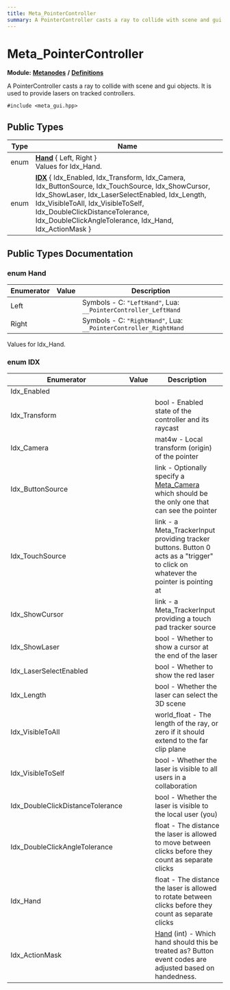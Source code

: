 ```yaml
---
title: Meta_PointerController
summary: A PointerController casts a ray to collide with scene and gui objects. It is used to provide lasers on tracked controllers. 
---
```


# Meta_PointerController

**Module:** **[Metanodes](../../modules/metanodes/index.mdx)** **/** **[Definitions](../../modules/metanodes/definitions.mdx)**

A PointerController casts a ray to collide with scene and gui objects. It is used to provide lasers on tracked controllers. 

`#include <meta_gui.hpp>`

## Public Types

| Type           | Name           |
| -------------- | -------------- |
| enum| **[Hand](#enum-hand)** \{ Left, Right \}<br />Values for Idx_Hand.  |
| enum| **[IDX](#enum-idx)** \{ Idx_Enabled, Idx_Transform, Idx_Camera, Idx_ButtonSource, Idx_TouchSource, Idx_ShowCursor, Idx_ShowLaser, Idx_LaserSelectEnabled, Idx_Length, Idx_VisibleToAll, Idx_VisibleToSelf, Idx_DoubleClickDistanceTolerance, Idx_DoubleClickAngleTolerance, Idx_Hand, Idx_ActionMask \} |

## Public Types Documentation

### enum Hand

| Enumerator | Value | Description |
| ---------- | ----- | ----------- |
| Left | | Symbols - C: `"LeftHand"`, Lua: `__PointerController_LeftHand`  |
| Right | | Symbols - C: `"RightHand"`, Lua: `__PointerController_RightHand`  |

Values for Idx_Hand. 

### enum IDX

| Enumerator | Value | Description |
| ---------- | ----- | ----------- |
| Idx_Enabled | |   |
| Idx_Transform | | bool - Enabled state of the controller and its raycast   |
| Idx_Camera | | mat4w - Local transform (origin) of the pointer   |
| Idx_ButtonSource | | link - Optionally specify a [Meta_Camera](../metanodes/meta-camera.mdx) which should be the only one that can see the pointer   |
| Idx_TouchSource | | link - a Meta_TrackerInput providing tracker buttons. Button 0 acts as a "trigger" to click on whatever the pointer is pointing at   |
| Idx_ShowCursor | | link - a Meta_TrackerInput providing a touch pad tracker source   |
| Idx_ShowLaser | | bool - Whether to show a cursor at the end of the laser   |
| Idx_LaserSelectEnabled | | bool - Whether to show the red laser   |
| Idx_Length | | bool - Whether the laser can select the 3D scene   |
| Idx_VisibleToAll | | world_float - The length of the ray, or zero if it should extend to the far clip plane   |
| Idx_VisibleToSelf | | bool - Whether the laser is visible to all users in a collaboration   |
| Idx_DoubleClickDistanceTolerance | | bool - Whether the laser is visible to the local user (you)   |
| Idx_DoubleClickAngleTolerance | | float - The distance the laser is allowed to move between clicks before they count as separate clicks   |
| Idx_Hand | | float - The distance the laser is allowed to rotate between clicks before they count as separate clicks   |
| Idx_ActionMask | | [Hand](../metanodes/meta-pointer-controller.mdx#enum-hand) (int) - Which hand should this be treated as? Button event codes are adjusted based on handedness.   |

